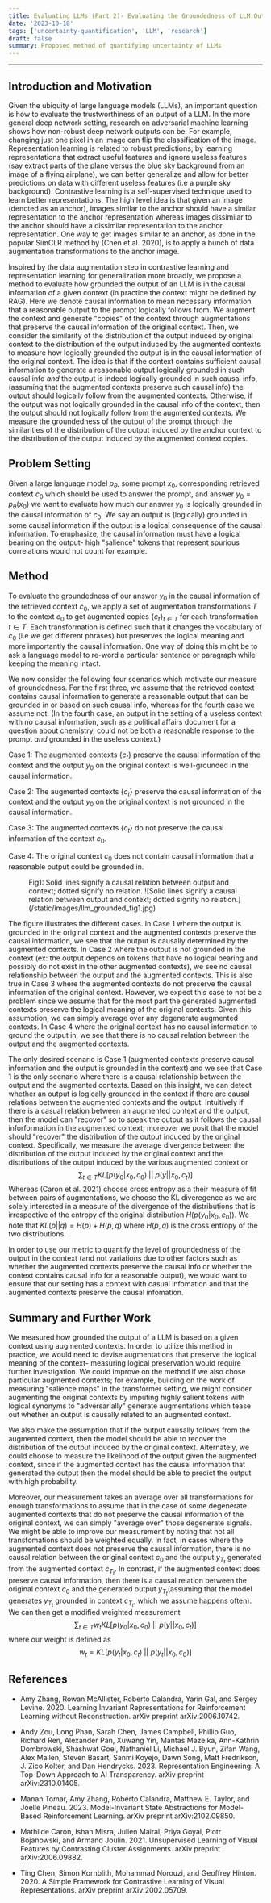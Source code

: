 ```yaml
---
title: Evaluating LLMs (Part 2)- Evaluating the Groundedness of LLM Output Through Causally Similar Augmentations
date: '2023-10-18'
tags: ['uncertainty-quantification', 'LLM', 'research']
draft: false
summary: Proposed method of quantifying uncertainty of LLMs
---
```


---

## Introduction and Motivation

Given the ubiquity of large language models (LLMs), an important
question is how to evaluate the trustworthiness of an output of a LLM.
In the more general deep network setting, research on adversarial
machine learning shows how non-robust deep network outputs can be. For
example, changing just one pixel in an image can flip the classification
of the image. Representation learning is related to robust predictions;
by learning representations that extract useful features and ignore
useless features (say extract parts of the plane versus the blue sky
background from an image of a flying airplane), we can better generalize
and allow for better predictions on data with different useless features
(i.e a purple sky background). Contrastive learning is a self-supervised
technique used to learn better representations. The high level idea is
that given an image (denoted as an anchor), images similar to the anchor
should have a similar representation to the anchor representation
whereas images dissimilar to the anchor should have a dissimilar
representation to the anchor representation. One way to get images
similar to an anchor, as done in the popular SimCLR method by (Chen et
al. 2020), is to apply a bunch of data augmentation transformations to
the anchor image.

Inspired by the data augmentation step in contrastive learning and
representation learning for generalization more broadly, we propose a
method to evaluate how grounded the output of an LLM is in the causal
information of a given context (in practice the context might be defined
by RAG). Here we denote causal information to mean necessary information
that a reasonable output to the prompt logically follows from. We
augment the context and generate "copies" of the context through
augmentations that preserve the causal information of the original
context. Then, we consider the similarity of the distribution of the
output induced by original context to the distribution of the output
induced by the augmented contexts to measure how logically grounded the
output is in the causal information of the original context. The idea is
that if the context contains sufficient causal information to generate a
reasonable output logically grounded in such causal info _and_ the
output is indeed logically grounded in such causal info, (assuming that
the augmented contexts preserve such causal info) the output should
logically follow from the augmented contexts. Otherwise, if the output
was not logically grounded in the causal info of the context, then the
output should not logically follow from the augmented contexts. We
measure the groundedness of the output of the prompt through the
similarities of the distribution of the output induced by the anchor
context to the distribution of the output induced by the augmented
context copies.

## Problem Setting

Given a large language model $p_{\theta}$, some prompt $x_{0}$,
corresponding retrieved context $c_{0}$ which should be used to answer
the prompt, and answer $y_{0}=p_{\theta}(x_{0})$ we want to evaluate how
much our answer $y_{0}$ is logically grounded in the causal information
of $c_{0}$. We say an output is (logically) grounded in some causal
information if the output is a logical consequence of the causal
information. To emphasize, the causal information must have a logical
bearing on the output- high "salience" tokens that represent spurious correlations
would not count for example.

## Method

To evaluate the groundedness of our answer $y_{0}$ in the causal
information of the retrieved context $c_{0}$, we apply a set of
augmentation transformations $T$ to the context $c_{0}$ to get augmented
copies $\{c_{t}\}_{t\in T}$ for each transformation $t\in T$. Each
transformation is defined such that it changes the vocabulary of $c_{0}$
(i.e we get different phrases) but preserves the logical meaning and
more importantly the causal information. One way of doing this might be
to ask a language model to re-word a particular sentence or paragraph
while keeping the meaning intact.

We now consider the following four scenarios which motivate our measure
of groundedness. For the first three, we assume that the retrieved
context contains causal information to generate a reasonable output that
can be grounded in or based on such causal info, whereas for the fourth
case we assume not. (In the fourth case, an output in the setting of a
useless context with no causal information, such as a political affairs
document for a question about chemistry, could not be both a reasonable
response to the prompt _and_ grounded in the useless context.)

Case 1: The augmented contexts $\{c_{t}\}$ preserve the causal
information of the context and the output $y_{0}$ on the original
context is well-grounded in the causal information.

Case 2: The augmented contexts $\{c_{t}\}$ preserve the causal
information of the context and the output $y_{0}$ on the original
context is not grounded in the causal information.

Case 3: The augmented contexts $\{c_{t}\}$ do not preserve the causal
information of the context $c_{0}$.

Case 4: The original context $c_{0}$ does not contain causal information
that a reasonable output could be grounded in.

<figure>

<figcaption>Fig1: Solid lines signify a causal relation between output and
context; dotted signify no relation. ![Solid lines signify a causal relation between output and
context; dotted signify no relation.](/static/images/llm_grounded_fig1.jpg)</figcaption>
</figure>

The figure illustrates the different cases. In Case 1 where the output
is grounded in the original context and the augmented contexts preserve
the causal information, we see that the output is causally determined by
the augmented contexts. In Case 2 where the output is not grounded in
the context (ex: the output depends on tokens that have no logical
bearing and possibly do not exist in the other augmented contexts), we
see no causal relationship between the output and the augmented
contexts. This is also true in Case 3 where the augmented contexts do
not preserve the causal information of the original context. However, we
expect this case to not be a problem since we assume that for the most
part the generated augmented contexts preserve the logical meaning of
the original contexts. Given this assumption, we can simply average over
any degenerate augmented contexts. In Case 4 where the original context
has no causal information to ground the output in, we see that there is
no causal relation between the output and the augmented contexts.

The only desired scenario is Case 1 (augmented contexts preserve causal
information and the output is grounded in the context) and we see that
Case 1 is the only scenario where there is a causal relationship between
the output and the augmented contexts. Based on this insight, we can
detect whether an output is logically grounded in the context if there
are causal relations between the augmented contexts and the output.
Intuitively if there is a casual relation between an augmented context
and the output, then the model can "recover" so to speak the output as
it follows the causal inforformation in the augmented context; moreover
we posit that the model should "recover" the distribution of the output
induced by the original context. Specifically, we measure the average
divergence between the distribution of the output induced by the
original context and the distributions of the output induced by the
various augmented context or
$$\sum_{t\in T}KL[p(y_{0}|x_{0},c_{0})\;||\ p(y||x_{0},c_{t})]$$ Whereas
(Caron et al. 2021) choose cross entropy as a their measure of fit
between pairs of augmentations, we choose the KL diveregence as we are
solely interested in a measure of the divergence of the distributions
that is irrespective of the entropy of the original distribution
$H(p(y_{0}|x_{0},c_{0}))$. We note that $KL(p||q)=H(p)+H(p,q)$ where
$H(p,q)$ is the cross entropy of the two distributions.

In order to use our metric to quantify the level of groundedness of the
output in the context (and not variations due to other factors such as
whether the augmented contexts preserve the causal info or whether the
context contains causal info for a reasonable output), we would want to
ensure that our setting has a context with casual infomation and that
the augmented contexts preserve the causal infomation.

## Summary and Further Work

We measured how grounded the output of a LLM is based on a given context
using augmented contexts. In order to utilize this method in practice,
we would need to devise augmentations that preserve the logical meaning
of the context- measuring logical preservation would require further
investigation. We could improve on the method if we also chose
particular augmented contexts; for example, building on the work of
measuring "salience maps" in the transformer setting, we might consider
augmenting the original contexts by imputing highly salient tokens with
logical synonyms to "adversarially" generate augmentations which tease
out whether an output is causally related to an augmented context.

We also make the assumption that if the output causally follows from the
augmented context, then the model should be able to recover the
distribution of the output induced by the original context. Alternately,
we could choose to measure the likelihood of the output given the
augmented context, since if the augmented context has the causal
information that generated the output then the model should be able to
predict the output with high probability.

Moreover, our measurement takes an average over all transformations for
enough transformations to assume that in the case of some degenerate
augmented contexts that do not preserve the causal information of the
original context, we can simply "average over" those degenerate signals.
We might be able to improve our measurement by noting that not all
transfomations should be weighted equally. In fact, in cases where the
augmented context does not preserve the causal information, there is no
causal relation between the original context $c_{0}$ and the output
$y_{T_{t}}$ generated from the augmented context $c_{T_{t}}$. In
contrast, if the augmented context does preserve causal information,
then there is a causal relation between the original context $c_{0}$ and
the generated output $y_{T_{t}}$(assuming that the model generates
$y_{T_{t}}$ grounded in context $c_{T_{t}}$, which we assume happens
often). We can then get a modified weighted measurement
$$\sum_{t\in T}w_{t}KL[p(y_{0}|x_{0},c_{0})\;||\ p(y||x_{0},c_{t})]$$
where our weight is defined as
$$w_{t}=KL[p(y_{t}|x_{0},c_{t})\;||\ p(y_{t}||x_{0},c_{0})]$$

## References

- Amy Zhang, Rowan McAllister, Roberto Calandra, Yarin Gal, and Sergey
  Levine. 2020. Learning Invariant Representations for Reinforcement
  Learning without Reconstruction. arXiv preprint arXiv:2006.10742.

- Andy Zou, Long Phan, Sarah Chen, James Campbell, Phillip Guo,
  Richard Ren, Alexander Pan, Xuwang Yin, Mantas Mazeika, Ann-Kathrin
  Dombrowski, Shashwat Goel, Nathaniel Li, Michael J. Byun, Zifan
  Wang, Alex Mallen, Steven Basart, Sanmi Koyejo, Dawn Song, Matt
  Fredrikson, J. Zico Kolter, and Dan Hendrycks. 2023. Representation
  Engineering: A Top-Down Approach to AI Transparency. arXiv preprint
  arXiv:2310.01405.

- Manan Tomar, Amy Zhang, Roberto Calandra, Matthew E. Taylor, and
  Joelle Pineau. 2023. Model-Invariant State Abstractions for
  Model-Based Reinforcement Learning. arXiv preprint arXiv:2102.09850.

- Mathilde Caron, Ishan Misra, Julien Mairal, Priya Goyal, Piotr
  Bojanowski, and Armand Joulin. 2021. Unsupervised Learning of Visual
  Features by Contrasting Cluster Assignments. arXiv preprint
  arXiv:2006.09882.

- Ting Chen, Simon Kornblith, Mohammad Norouzi, and Geoffrey
  Hinton. 2020. A Simple Framework for Contrastive Learning of Visual
  Representations. arXiv preprint arXiv:2002.05709.
